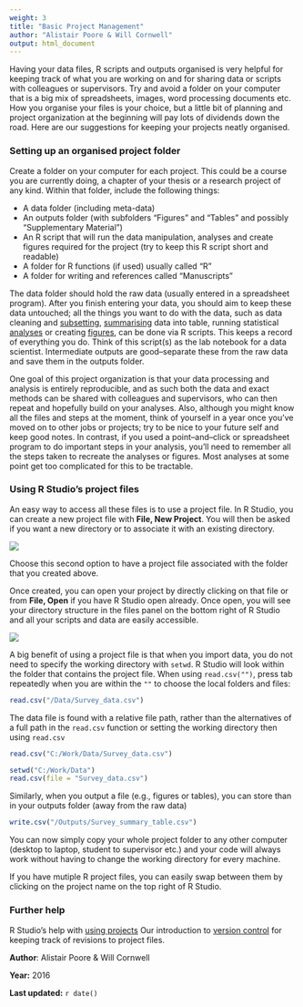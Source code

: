 ```yaml
---
weight: 3
title: "Basic Project Management"
author: "Alistair Poore & Will Cornwell"
output: html_document
---
```


Having your data files, R scripts and outputs organised is very helpful for keeping track of what you are working on and for sharing data or scripts with colleagues or supervisors. Try and avoid a folder on your computer that is a big mix of spreadsheets, images, word processing documents etc. How you organise your files is your choice, but a little bit of planning and project organization at the beginning will pay lots of dividends down the road.  Here are our suggestions for keeping your projects neatly organised.

### Setting up an organised project folder
 
Create a folder on your computer for each project. This could be a course you are currently doing, a chapter of your thesis or a research project of any kind. Within that folder, include the following things:

* A data folder (including meta-data)
* An outputs folder (with subfolders "Figures" and "Tables" and possibly "Supplementary Material")
* An R script that will run the data manipulation, analyses and create figures required for the project (try to keep this R script short and readable)
* A folder for R functions (if used) usually called "R"
* A folder for writing and references called "Manuscripts"

The data folder should hold the raw data (usually entered in a spreadsheet program).   After you finish entering your data, you should aim to keep these data untouched; all the things you want to do with the data, such as data cleaning and [subsetting](/data-manipulation/subsetting-data), [summarising](/data-manipulation/summarising-data) data into table, running statistical [analyses](/statistics) or creating [figures](/graphics), can be done via R scripts.  This keeps a record of everything you do.  Think of this script(s) as the lab notebook for a data scientist. Intermediate outputs are good--separate these from the raw data and save them in the outputs folder.

One goal of this project organization is that your data processing and analysis is entirely reproducible, and as such both the data and exact methods can be shared with colleagues and supervisors, who can then repeat and hopefully build on your analyses. Also, although you might know all the files and steps at the moment, think of yourself in a year once you've moved on to other jobs or projects; try to be nice to your future self and keep good notes. In contrast, if you used a point--and--click or spreadsheet program to do important steps in your analysis, you'll need to remember all the steps taken to recreate the analyses or figures.  Most analyses at some point get too complicated for this to be tractable.  
  

### Using R Studio's project files
 
An easy way to access all these files is to use a project file. In R Studio, you can create a new project file with **File, New Project**. You will then be asked if you want a new directory or to associate it with an existing directory. 

![](projects_new.png)

Choose this second option to have a project file associated with the folder that you created above.

Once created, you can open your project by directly clicking on that file or from **File, Open** if you have R Studio open already. Once open, you will see your directory structure in the files panel on the bottom right of R Studio and all your scripts and data are easily accessible.

![](Basic_project_managment_image.jpg)


A big benefit of using a project file is that when you import data, you do not need to specify the working directory with `setwd`. R Studio will look within the folder that contains the project file. When using `read.csv("")`, press tab repeatedly when you are within the `""` to choose the local folders and files:

```r
read.csv("/Data/Survey_data.csv")
```

The data file is found with a relative file path, rather than the alternatives of a full path in the `read.csv` function or setting the working directory then using `read.csv`

```r
read.csv("C:/Work/Data/Survey_data.csv")

setwd("C:/Work/Data")
read.csv(file = "Survey_data.csv")
```

Similarly, when you output a file (e.g., figures or tables), you can store than in your outputs folder (away from the raw data)

```r
write.csv("/Outputs/Survey_summary_table.csv")
```

You can now simply copy your whole project folder to any other computer (desktop to laptop, student to supervisor etc.) and your code will always work without having to change the working directory for every machine.

If you have mutiple R project files, you can easily swap between them by clicking on the project name on the top right of R Studio.
  

### Further help
 
R Studio's help with [using projects](https://support.rstudio.com/hc/en-us/articles/200526207-Using-Projects)
Our introduction to [version control](/coding-skills/version-control/) for keeping track of revisions to project files.
  

**Author**: Alistair Poore & Will Cornwell
 
**Year:** 2016

**Last updated:** `r date()`
